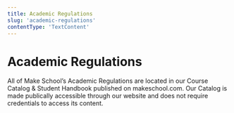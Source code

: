 ```yaml
---
title: Academic Regulations
slug: 'academic-regulations'
contentType: 'TextContent'
---
```


# Academic Regulations

All of Make School’s Academic Regulations are located in our Course Catalog & Student Handbook
published on makeschool.com. Our Catalog is made publically accessible through our website and does
not require credentials to access its content.
